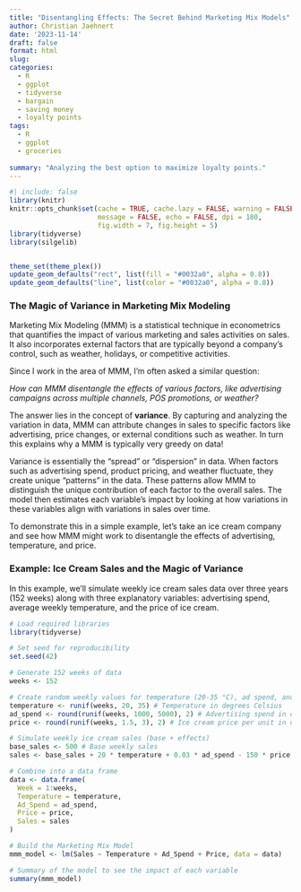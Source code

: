 ```yaml
---
title: "Disentangling Effects: The Secret Behind Marketing Mix Models"
author: Christian Jaehnert
date: '2023-11-14'
draft: false
format: html
slug: 
categories:
  - R
  - ggplot
  - tidyverse
  - bargain
  - saving money
  - loyalty points
tags:
  - R
  - ggplot
  - groceries
  
summary: "Analyzing the best option to maximize loyalty points."
---
```


```r
#| include: false
library(knitr)
knitr::opts_chunk$set(cache = TRUE, cache.lazy = FALSE, warning = FALSE, 
                      message = FALSE, echo = FALSE, dpi = 180,
                      fig.width = 7, fig.height = 5)
library(tidyverse)
library(silgelib)


theme_set(theme_plex())
update_geom_defaults("rect", list(fill = "#0032a0", alpha = 0.8))
update_geom_defaults("line", list(color = "#0032a0", alpha = 0.8))

```

### The Magic of Variance in Marketing Mix Modeling

Marketing Mix Modeling (MMM) is a statistical technique in econometrics that quantifies the impact of various marketing and sales activities on sales. It also incorporates external factors that are typically beyond a company’s control, such as weather, holidays, or competitive activities.

Since I work in the area of MMM, I’m often asked a similar question:

*How can MMM disentangle the effects of various factors, like advertising campaigns across multiple channels, POS promotions, or weather?*

The answer lies in the concept of **variance**. By capturing and analyzing the variation in data, MMM can attribute changes in sales to specific factors like advertising, price changes, or external conditions such as weather. In turn this explains why a MMM is typically very greedy on data!

Variance is essentially the "spread" or "dispersion" in data. When factors such as advertising spend, product pricing, and weather fluctuate, they create unique "patterns" in the data. These patterns allow MMM to distinguish the unique contribution of each factor to the overall sales. The model then estimates each variable’s impact by looking at how variations in these variables align with variations in sales over time.

To demonstrate this in a simple example, let’s take an ice cream company and see how MMM might work to disentangle the effects of advertising, temperature, and price.

### Example: Ice Cream Sales and the Magic of Variance

In this example, we’ll simulate weekly ice cream sales data over three years (152 weeks) along with three explanatory variables: advertising spend, average weekly temperature, and the price of ice cream.

```r

# Load required libraries
library(tidyverse)

# Set seed for reproducibility
set.seed(42)

# Generate 152 weeks of data
weeks <- 152

# Create random weekly values for temperature (20-35 °C), ad spend, and price
temperature <- runif(weeks, 20, 35) # Temperature in degrees Celsius
ad_spend <- round(runif(weeks, 1000, 5000), 2) # Advertising spend in dollars
price <- round(runif(weeks, 1.5, 3), 2) # Ice cream price per unit in dollars

# Simulate weekly ice cream sales (base + effects)
base_sales <- 500 # Base weekly sales
sales <- base_sales + 20 * temperature + 0.03 * ad_spend - 150 * price + rnorm(weeks, 0, 100)

# Combine into a data frame
data <- data.frame(
  Week = 1:weeks,
  Temperature = temperature,
  Ad_Spend = ad_spend,
  Price = price,
  Sales = sales
)

# Build the Marketing Mix Model
mmm_model <- lm(Sales ~ Temperature + Ad_Spend + Price, data = data)

# Summary of the model to see the impact of each variable
summary(mmm_model)


```
